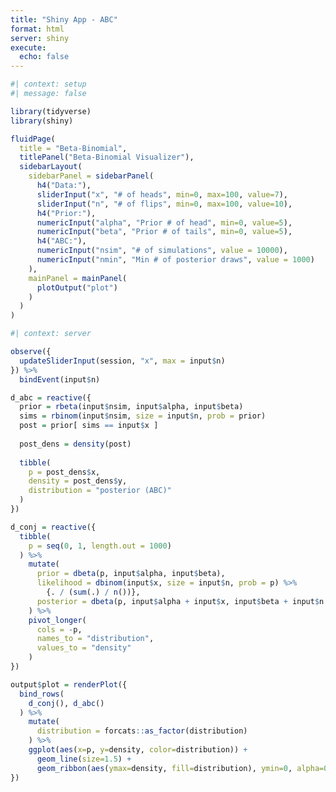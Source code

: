 ```yaml
---
title: "Shiny App - ABC"
format: html
server: shiny
execute: 
  echo: false
---
```


```r
#| context: setup
#| message: false

library(tidyverse)
library(shiny)
```


```r
fluidPage(
  title = "Beta-Binomial",
  titlePanel("Beta-Binomial Visualizer"),
  sidebarLayout(
    sidebarPanel = sidebarPanel(
      h4("Data:"),
      sliderInput("x", "# of heads", min=0, max=100, value=7),
      sliderInput("n", "# of flips", min=0, max=100, value=10),
      h4("Prior:"),
      numericInput("alpha", "Prior # of head", min=0, value=5),
      numericInput("beta", "Prior # of tails", min=0, value=5),
      h4("ABC:"),
      numericInput("nsim", "# of simulations", value = 10000),
      numericInput("nmin", "Min # of posterior draws", value = 1000)
    ),
    mainPanel = mainPanel(
      plotOutput("plot")
    )
  )
)
```

```r
#| context: server

observe({
  updateSliderInput(session, "x", max = input$n)
}) %>%
  bindEvent(input$n)

d_abc = reactive({
  prior = rbeta(input$nsim, input$alpha, input$beta)
  sims = rbinom(input$nsim, size = input$n, prob = prior)
  post = prior[ sims == input$x ]
  
  post_dens = density(post)
  
  tibble(
    p = post_dens$x,
    density = post_dens$y,
    distribution = "posterior (ABC)"
  )
})

d_conj = reactive({
  tibble(
    p = seq(0, 1, length.out = 1000)
  ) %>%
    mutate(
      prior = dbeta(p, input$alpha, input$beta),
      likelihood = dbinom(input$x, size = input$n, prob = p) %>% 
        {. / (sum(.) / n())},
      posterior = dbeta(p, input$alpha + input$x, input$beta + input$n - input$x)
    ) %>%
    pivot_longer(
      cols = -p,
      names_to = "distribution",
      values_to = "density"
    )
})

output$plot = renderPlot({      
  bind_rows(
    d_conj(), d_abc()
  ) %>%
    mutate(
      distribution = forcats::as_factor(distribution)
    ) %>%
    ggplot(aes(x=p, y=density, color=distribution)) +
      geom_line(size=1.5) +
      geom_ribbon(aes(ymax=density, fill=distribution), ymin=0, alpha=0.5)
})
```